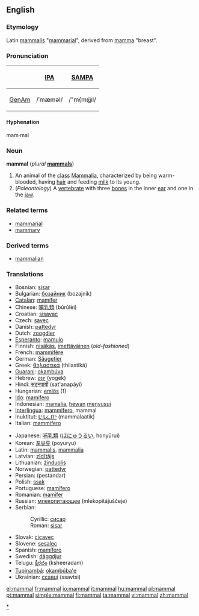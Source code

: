 {{wikipedia}}
==English==
===Etymology===
Latin [[mammalis]] "[[mammarial]]", derived from [[mamma]] "breast".

===Pronunciation===
{| border=1 cellpadding=5
! !! [[w:IPA|IPA]] !! [[w:SAMPA|SAMPA]]
|-
! [[GenAm]]
| /ˈmæməl/ || /"m{m@l/
|}

====Hyphenation====
mam·mal

===Noun===
'''mammal''' (''plural'' '''[[mammals]]''')

# An animal of the [[class]] [[Mammalia]], characterized by being warm-blooded, having [[hair]] and feeding [[milk]] to its young.
# (''Paleontology'') A [[vertebrate]] with three [[bone]]s in the inner [[ear]] and one in the [[jaw]].

===Related terms===
* [[mammarial]]
* [[mammary]]

===Derived terms===
* [[mammalian]]

=== Translations ===
{{top}}
*Bosnian: [[sisar]] {{m}}
*Bulgarian: [[бозайник]] (bozajnik) {{m}}
*[[Catalan]]: [[mamífer]]
*Chinese: [[哺乳類]] (bǔrǔlèi)
*Croatian: [[sisavac]] {{m}}
*Czech: [[savec]] {{m}}
*Danish: [[pattedyr]]
*Dutch: [[zoogdier]] {{n}}
*[[Esperanto]]: [[mamulo]]
*Finnish: [[nisäkäs]], [[imettäväinen]] (''old-fashioned'')
*French: [[mammifère]] {{m}}
*German: [[Säugetier]] {{n}}
*Greek: [[θηλαστικά]] (thilastiká)
*[[Guarani]]: [[okambúva]]
*Hebrew: [[יונק]] (yogek)
*Hindi: [[सटनपायी]] (sat'anapāyī)
*Hungarian: [[emlős]] (1)
*[[Ido]]: [[mamifero]]
*Indonesian: [[mamalia]], [[hewan]] [[susu|menyusui]]
*[[Interlingua]]: [[mammifero]], mammal
*Inuktitut: [[ᒪᒻᒪᓛᑎᒃ]] (mammalaatik)
*Italian: [[mammifero]] {{m}}
{{mid}}
*Japanese: [[哺乳類]] ([[ほにゅうるい]], honyūrui)
*Korean: [[포유류]] (poyuryu)
*Latin: [[mammalis]], [[mammalia]]
*Latvian: [[zīdītājs]] {{m}}
*Lithuanian: [[žinduolis]] {{m}}
*Norwegian: [[pattedyr]] {{n}}
*Persian: {{FAchar|[[پستاندار]]}} (pestandar)
*Polish: [[ssak]] {{m}}
*Portuguese: [[mamífero]] {{m}}
*Romanian: [[mamifer]] {{n}}
*Russian: [[млекопитающее]] (mlekopitájuščeje) {{n}}
*Serbian:
*:Cyrillic: [[сисар]] {{m}}
*:Roman: [[sisar]] {{m}}
*Slovak: [[cicavec#Slovak|cicavec]] {{m}}
*Slovene: [[sesalec]] {{m}}
*Spanish: [[mamífero]] {{m}}
*Swedish: [[däggdjur]] {{n}}
*Telugu: [[క్షీరదం]] (ksheeradam)
*[[Tupinambá]]: [[okambúba'e]]
*Ukrainian: [[ссавці]] (ssavtsi)
{{bottom}}

[[Category:Mammals|*]]

[[el:mammal]]
[[fr:mammal]]
[[io:mammal]]
[[it:mammal]]
[[hu:mammal]]
[[pl:mammal]]
[[pt:mammal]]
[[simple:mammal]]
[[fi:mammal]]
[[ta:mammal]]
[[vi:mammal]]
[[zh:mammal]]